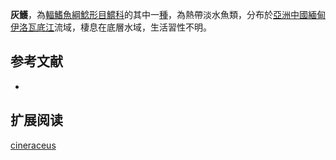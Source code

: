 {{Speciesbox
| name = 灰鱯
| image = 
| image_width = 250px
| image_caption = 
| status = DD
| status_system = IUCN3.1
| genus = Mystus
| species = cineraceus
| authority = [[Ng_&_Kottelat|Ng & Kottelat]], 2009
| synonyms = 
}}
'''灰鱯'''，為[[輻鰭魚綱|輻鰭魚綱]][[鯰形目|鯰形目]][[鱨科|鱨科]]的其中一[[種|種]]，為熱帶淡水魚類，分布於[[亞洲|亞洲]][[中國|中國]][[緬甸|緬甸]][[伊洛瓦底江|伊洛瓦底江]]流域，棲息在底層水域，生活習性不明。

==参考文献==
*{{FishBase_species|genus=Mystus|species=cineraceus|year=2015|month=4}}

== 扩展阅读 ==
{{refbegin}}
{{wikispecies-inline|Mystus cineraceus|灰鱯}}
{{refend}}
{{Taxonbar|from=Q5596539}}

[[Category:鱯屬|cineraceus]]